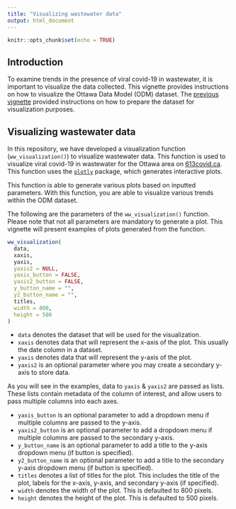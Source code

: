 ```yaml
---
title: "Visualizing wastewater data"
output: html_document
---
```


```r
knitr::opts_chunk$set(echo = TRUE)
```

## Introduction

To examine trends in the presence of viral covid-19 in wastewater, it is important to visualize the data collected. This vignette provides instructions on how to visualize the Ottawa Data Model (ODM) dataset. The [previous vignette](preparing-data.Rmd) provided instructions on how to prepare the dataset for visualization purposes.

## Visualizing wastewater data

In this repository, we have developed a visualization function (`ww_visualization()`) to visualize wastewater data. This function is used to visualize viral covid-19 in wastewater for the Ottawa area on [613covid.ca](https://613covid.ca/wastewater/). This function uses the [`plotly`](https://plotly.com/r/) package, which generates interactive plots.

This function is able to generate various plots based on inputted parameters. With this function, you are able to visualize various trends within the ODM dataset. 

The following are the parameters of the `ww_visualization()` function. Please note that not all parameters are mandatory to generate a plot. This vignette will present examples of plots generated from the function.

```r
ww_visualization(
  data,
  xaxis,
  yaxis,
  yaxis2 = NULL,
  yaxis_button = FALSE,
  yaxis2_button = FALSE,
  y_button_name = "",
  y2_button_name = "",
  titles,
  width = 800,
  height = 500
)
```

* `data` denotes the dataset that will be used for the visualization.
* `xaxis` denotes data that will represent the x-axis of the plot. This usually the date column in a dataset.
* `yaxis` denotes data that will represent the y-axis of the plot. 
* `yaxis2` is an optional parameter where you may create a secondary y-axis to store data. 

As you will see in the examples, data to `yaxis` & `yaxis2` are passed as lists. These lists contain metadata of the column of interest, and allow users to pass multiple columns into each axes.

* `yaxis_button` is an optional parameter to add a dropdown menu if multiple columns are passed to the y-axis.
* `yaxis2_button` is an optional parameter to add a dropdown menu if multiple columns are passed to the secondary y-axis.
* `y_button_name` is an optional parameter to add a title to the y-axis dropdown menu (if button is specified).
* `y2_button_name` is an optional parameter to add a title to the secondary y-axis dropdown menu (if button is specified).
* `titles` denotes a list of titles for the plot. This includes the title of the plot, labels for the x-axis, y-axis, and secondary y-axis (if specified). 
* `width` denotes the width of the plot. This is defaulted to 800 pixels.
* `height` denotes the height of the plot. This is defaulted to 500 pixels.